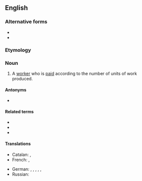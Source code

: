 ==English==

===Alternative forms===
* {{l|en|piece worker}}
* {{l|en|piece-worker}}

===Etymology===
{{compound|en|piece|worker}}

===Noun===
{{en-noun}}

# A [[worker]] who is [[paid]] according to the number of units of work produced.

====Antonyms====
* {{l|en|timeworker}}

====Related terms====
* {{l|en|piecework}}
* {{l|en|piece-work}}
* {{l|en|piece work}}

====Translations====
{{trans-top|A worker paid according to the number of units produced}}
* Catalan: {{t|ca|escarader|m}}, {{t|ca|preufetaire|m|f}}
* French: {{t+|fr|apiéceur|m}}, {{t+|fr|apiéceuse|f}}
{{trans-mid}}
* German: {{t+|de|Akkordarbeiter|m}}, {{t+|de|Akkordarbeiterin|f}}, {{t|de|Stückarbeiter|m}}, {{t|de|Stückarbeiterin|f}}, {{t|de|Stücklohnarbeiter|m}}, {{t|de|Stücklohnarbeiterin|f}}
* Russian: {{t+|ru|сде́льщик|m}}
{{trans-bottom}}